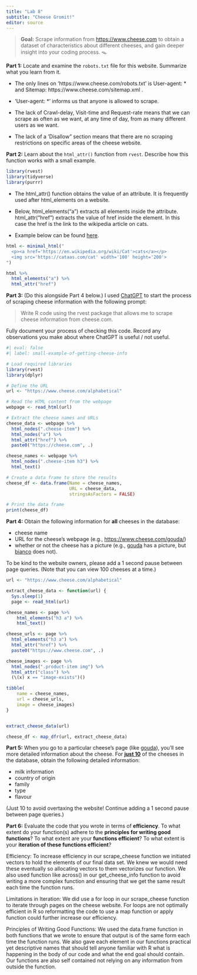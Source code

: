 ```yaml
---
title: "Lab 8"
subtitle: "Cheese Gromit!"
editor: source
---
```


> **Goal:** Scrape information from <https://www.cheese.com> to obtain a dataset
> of characteristics about different cheeses, and gain deeper insight into your
> coding process. 🪤

**Part 1:** Locate and examine the `robots.txt` file for this website. Summarize
what you learn from it.

- The only lines on 'https://www.cheese.com/robots.txt' is User-agent: * and Sitemap: https://www.cheese.com/sitemap.xml .

- 'User-agent: *' informs us that anyone is allowed to scrape.

- The lack of Crawl-delay, Visit-time and Request-rate means that we can scrape as often as we want, at any time of day, from as many different users as we want.

- The lack of a 'Disallow" section means that there are no scraping restrictions on specific areas of the cheese website.


**Part 2:** Learn about the `html_attr()` function from `rvest`. Describe how
this function works with a small example.

```r
library(rvest)
library(tidyverse)
library(purrr)
```

- The html_attr() function obtains the value of an attribute. It is frequently used after html_elements on a website. 

- Below, html_elements("a") extracts all elements inside the <a> attribute. html_attr("href") extracts the value of href inside the <a> element. In this case the href is the link to the wikipedia article on cats.

- Example below can be found [here](https://cran.r-project.org/web/packages/rvest/vignettes/rvest.html).

```r
html <- minimal_html("
  <p><a href='https://en.wikipedia.org/wiki/Cat'>cats</a></p>
  <img src='https://cataas.com/cat' width='100' height='200'>
")

html %>% 
  html_elements("a") %>% 
  html_attr("href")
```


**Part 3:** (Do this alongside Part 4 below.) I 
used [ChatGPT](https://chat.openai.com/chat) to start the process of scraping
cheese information with the following prompt:

> Write R code using the rvest package that allows me to scrape cheese
> information from cheese.com.

Fully document your process of checking this code. Record any observations you
make about where ChatGPT is useful / not useful.

```r
#| eval: false
#| label: small-example-of-getting-cheese-info

# Load required libraries
library(rvest)
library(dplyr)

# Define the URL
url <- "https://www.cheese.com/alphabetical"

# Read the HTML content from the webpage
webpage <- read_html(url)

# Extract the cheese names and URLs
cheese_data <- webpage %>%
  html_nodes(".cheese-item") %>%
  html_nodes("a") %>%
  html_attr("href") %>%
  paste0("https://cheese.com", .)

cheese_names <- webpage %>%
  html_nodes(".cheese-item h3") %>%
  html_text()

# Create a data frame to store the results
cheese_df <- data.frame(Name = cheese_names,
                        URL = cheese_data,
                        stringsAsFactors = FALSE)

# Print the data frame
print(cheese_df)
```

**Part 4:** Obtain the following information for **all** cheeses in the
database:

-   cheese name
-   URL for the cheese's webpage (e.g., <https://www.cheese.com/gouda/>)
-   whether or not the cheese has a picture (e.g., 
[gouda](https://www.cheese.com/gouda/) has a picture, but 
[bianco](https://www.cheese.com/bianco/) does not).

To be kind to the website owners, please add a 1 second pause between page
queries. (Note that you can view 100 cheeses at a time.)


```r

url <- "https://www.cheese.com/alphabetical"

extract_cheese_data <- function(url) {
  Sys.sleep(1)  
  page <- read_html(url)

cheese_names <- page %>%
    html_elements("h3 a") %>%
    html_text()

cheese_urls <- page %>%
  html_elements("h3 a") %>%
  html_attr("href") %>%
  paste0("https://www.cheese.com", .)

cheese_images <- page %>% 
  html_nodes(".product-item img") %>% 
  html_attr("class") %>%
  (\(x) x == "image-exists")()

tibble(
    name = cheese_names,
    url = cheese_urls,
    image = cheese_images)
}


extract_cheese_data(url)

cheese_df <- map_dfr(url, extract_cheese_data)


```


**Part 5:** When you go to a particular cheese's page (like 
[gouda](https://www.cheese.com/gouda/)), you'll see more detailed information
about the cheese. For [**just 10**]{.underline} of the cheeses in the database,
obtain the following detailed information:

-   milk information
-   country of origin
-   family
-   type
-   flavour

(Just 10 to avoid overtaxing the website! Continue adding a 1 second pause
between page queries.)

**Part 6:** Evaluate the code that you wrote in terms of **efficiency**. To
what extent do your function(s) adhere to the **principles for writing good functions**?
To what extent are your **functions efficient**? To what extent is your 
**iteration of these functions efficient**? 


Efficiency: 
To increase efficiency in our scrape_cheese function we initiated vectors to hold the elements of our final data set. We knew we would need these eventually so allocating vectors to them vectorizes our function. We also used function like across() in our get_cheese_info function to avoid writing a more complex function and ensuring that we get the same result each time the function runs. 

Limitations in Iteration:
We did use a for loop in our scrape_cheese function to iterate through pages on the cheese website. For loops are not optimally efficient in R so reformatting the code to use a map function or apply function could further increase our efficiency. 

Principles of Writing Good Functions: 
We used the data.frame function in both functions that we wrote to ensure that output is of the same form each time the function runs. We also gave each element in our functions practical yet descriptive names that should tell anyone familiar with R what is happening in the body of our code and what the end goal should contain. Our functions are also self contained not relying on any information from outside the function. 







